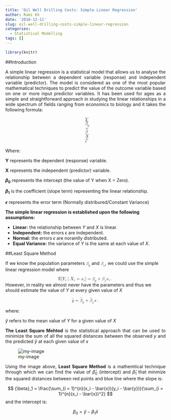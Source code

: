 ```yaml
---
title: 'Oil Well Drilling Costs: Simple Linear Regression'
author: Rami Kh
date: '2018-12-11'
slug: oil-well-drilling-costs-simple-linear-regression
categories:
  - Statistical Modelling
tags: []
---
```



```r
library(knitr)
```


##Introduction

<p style='text-align: justify;'> A simple linear regression is a statistical model that allows us to analyse the relationship between a dependent variable (response) and independent variable (predictor). The model is considered as one of the most popular mathematical techniques to predict the value of the outcome variable based on one or more input predictor variables. It has been used for ages as a simple and straightforward approach in studying the linear relationships in a wide spectrum of fields ranging from economics to biology and it takes the following formula: </p>


<math xmlns="http://www.w3.org/1998/Math/MathML" display="block">
  <mtable displaystyle="true">
    <mlabeledtr>
      <mtd id="mjx-eqn-1">
        <mtext></mtext>
      </mtd>
      <mtd>
        <mi>Y</mi>
        <mo>=</mo>
        <msub>
          <mi>&#x03B2;<!-- ?? --></mi>
          <mn>0</mn>
        </msub>
        <mo>+</mo>
        <msub>
          <mi>&#x03B2;<!-- ?? --></mi>
        </msub>
        <mi>X</mi>
        <mo>+</mo>
        <mi>&#x03F5;<!-- ?? --></mi>
      </mtd>
    </mlabeledtr>
  </mtable>
</math>

Where: 

**Y** represents the dependent (response) variable.

**X** represents the independent (predictor) variable.

**${\beta}_0$** represents the intercept (the value of Y when X = Zero).

**${\beta}_1$** is the coefficient (slope term) representing the linear relationship.

**$\epsilon$** represents the error term (Normally distribured/Constant Variance)



**The simple linear regression is established upon the following assumptions:**

- **Linear:** the relationship between $Y$ and $X$ is linear.
- **Independent:** the errors $\epsilon$ are independent.
- **Normal:** the errors $\epsilon$ are noramlly distributed.
- **Equal Variance:** the variance of $Y$ is the same at each value of $X$.


##Least Square Method

<p style='text-align: justify;'>If we know the population parameters <math xmlns="http://www.w3.org/1998/Math/MathML">
  <msub>
    <mi>&#x03B2;<!-- ?? --></mi>
    <mn>0</mn>
  </msub>
</math> and <math xmlns="http://www.w3.org/1998/Math/MathML">
  <msub>
    <mi>&#x03B2;<!-- ?? --></mi>
    <mn>1</mn>
  </msub>
</math>, we could use the simple linear regression model where 

<math xmlns="http://www.w3.org/1998/Math/MathML" display="block">
  <mtext>E</mtext>
  <mo stretchy="false">[</mo>
  <msub>
    <mi>Y</mi>
    <mi>i</mi>
  </msub>
  <mo>&#x2223;<!-- ∣ --></mo>
  <msub>
    <mi>X</mi>
    <mi>i</mi>
  </msub>
  <mo>=</mo>
  <msub>
    <mi>x</mi>
    <mi>i</mi>
  </msub>
  <mo stretchy="false">]</mo>
  <mo>=</mo>
  <msub>
    <mi>&#x03B2;<!-- β --></mi>
    <mn>0</mn>
  </msub>
  <mo>+</mo>
  <msub>
    <mi>&#x03B2;<!-- β --></mi>
    <mn>1</mn>
  </msub>
  <msub>
    <mi>x</mi>
    <mi>i</mi>
  </msub>
  <mo>.</mo>
</math

<p style='text-align: justify;'>However, in reality we almost never have the parameters and thus we should estimate the value of $Y$
at every given value of $X$</p>

<math xmlns="http://www.w3.org/1998/Math/MathML" display="block">
  <mrow class="MJX-TeXAtom-ORD">
    <mover>
      <mi>y</mi>
      <mo stretchy="false">&#x005E;<!-- ^ --></mo>
    </mover>
  </mrow>
  <mo>=</mo>
  <msub>
    <mrow class="MJX-TeXAtom-ORD">
      <mover>
        <mi>&#x03B2;<!-- β --></mi>
        <mo stretchy="false">&#x005E;<!-- ^ --></mo>
      </mover>
    </mrow>
    <mn>0</mn>
  </msub>
  <mo>+</mo>
  <msub>
    <mrow class="MJX-TeXAtom-ORD">
      <mover>
        <mi>&#x03B2;<!-- β --></mi>
        <mo stretchy="false">&#x005E;<!-- ^ --></mo>
      </mover>
    </mrow>
    <mn>1</mn>
  </msub>
  <mi>x</mi>
  <mo>.</mo>
</math>

where: 

$\hat{y}$ refers to the mean value of $Y$ for a given value of $X$


<p style='text-align: justify;'>**The Least Square Mehtod** is the statistical approach that can be used to minimize the sum of all the squared distances between the observed $y$ and the predicted $\hat{y}$ at each given value of $x$</p>


![my-image](C:\Users\Rami\Desktop\Me\static\images\model.png)

<p style='text-align: justify;'>Using the image above, **Least Square Method** is a mathemtical technique through which we can find the value of $\hat{\beta}_0$ (intercept) and $\hat{\beta}_1$ that minmize the squared distances between red points and blue line where the slope is:</p>

$$
{\beta}_1 = \frac{\sum_{i = 1}^{n}(x_i - \bar{x})(y_i - \bar{y})}{\sum_{i = 1}^{n}(x_i - \bar{x})^2}
$$
and the intercept is: 

$$
{\beta}_0 = \bar{y} - {\beta}_1 \bar{x}
$$

